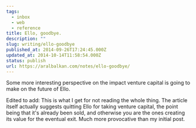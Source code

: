 ```yaml
---
tags:
  - inbox
  - web
  - reference
title: Ello, goodbye.
description: ""
slug: writing/ello-goodbye
published_at: 2014-09-26T17:24:45.000Z
updated_at: 2014-10-14T11:58:54.000Z
status: publish
url: https://aralbalkan.com/notes/ello-goodbye/
---
```

Some more interesting perspective on the impact venture capital is going to make on the future of Ello.

Edited to add: This is what I get for not reading the whole thing. The article itself actually suggests quitting Ello for taking venture capital, the point being that it's already been sold, and otherwise you are the ones creating its value for the eventual exit. Much more provocative than my initial post.
